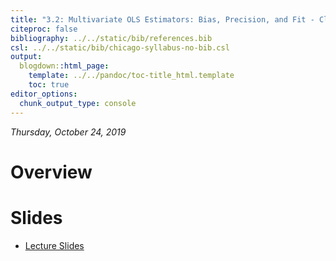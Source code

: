 ```yaml
---
title: "3.2: Multivariate OLS Estimators: Bias, Precision, and Fit - Class Notes"
citeproc: false
bibliography: ../../static/bib/references.bib
csl: ../../static/bib/chicago-syllabus-no-bib.csl
output:
  blogdown::html_page:
    template: ../../pandoc/toc-title_html.template
    toc: true
editor_options: 
  chunk_output_type: console
---
```


*Thursday, October 24, 2019* 

# Overview


# Slides

- [<i class="fas fa-external-link-square-alt"></i> Lecture Slides](/slides/14-slides.html)
